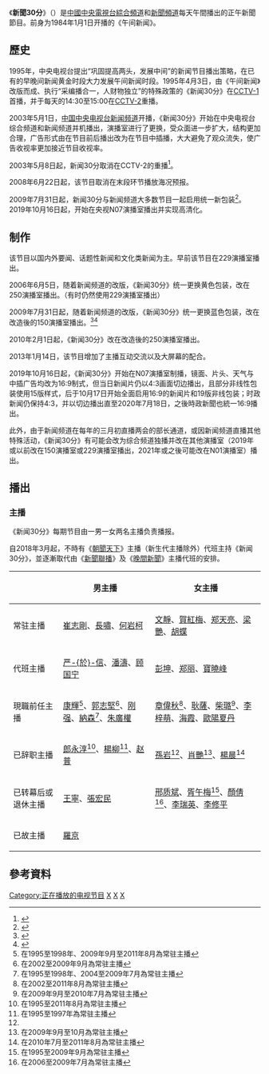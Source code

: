 {{Refimprove|time=2021-07-11T05:27:42+00:00}}
{{In-progress_tvshow|条目}}
{{影集資訊
| 名稱 = 新聞30分<br/>{{lang|en|News 30'}}
| 圖片 = News 30' 20191016.jpg
| 图说 = 新聞30分從2019年10月16日啟用的片頭
| 分類 = 新聞資訊節目
| 國家／地區 = {{CHN}}
| 製片人 = [[中國中央電視台|中國中央電視台]]新聞中心
| 每集長 = 30分鐘（連廣告、午間天氣預報）
| 語言 = [[普通話|普通話]]
| 頻道 = [[中國中央電視台綜合頻道|中國中央電視台綜合頻道]]<br/>[[中國中央電視台新聞頻道|中國中央電視台新聞頻道]]
| 開始 = 1984年1月1日（午间新闻）
| 結束 = 至今
| 图像制式 = [[1080i|1080i]]（[[16:9|16:9]] [[HDTV|HDTV]]）
}}
《'''新聞30分'''》（{{lang-en|News 30'}}）是[[中國中央電視台|中國中央電視台]][[中國中央電視台綜合頻道|綜合頻道]]和[[中國中央電視台新聞頻道|新聞頻道]]每天午間播出的正午新聞節目。前身为1984年1月1日开播的《午间新闻》。

==歷史==
1995年，中央电视台提出“巩固提高两头，发展中间”的新闻节目播出策略，在已有的早晚间新闻黄金时段大力发展午间新闻时段。1995年4月3日，由《午间新闻》改版而成、执行“采编播合一，人财物独立”的特殊政策的《新闻30分》在[[CCTV-1|CCTV-1]]首播，并于每天的14:30至15:00在[[CCTV-2|CCTV-2]]重播。

2003年5月1日，[[中国中央电视台新闻频道|中国中央电视台新闻频道]]开播，《新闻30分》开始在中央电视台综合频道和新闻频道并机播出，演播室进行了更换，受众面进一步扩大，结构更加合理，广告形式由在节目前后播出改为在节目中插播，大大避免了观众流失，使广告收视率更加接近节目收视率。

2003年5月8日起，新闻30分取消在CCTV-2的重播<ref>{{Cite web |title=CCTV-电视指南 |url=http://www.cctv.com/tvguide/schedule/cctv/20030508/2.shtml |accessdate=2020-08-15 |work=www.cctv.com |archive-date=2020-11-23 |archive-url=https://web.archive.org/web/20201123012116/http://www.cctv.com/tvguide/schedule/cctv/20030508/2.shtml |dead-url=no }}</ref>。

2008年6月22日起，该节目取消在末段环节播放海况预报。

2009年7月31日起，新闻30分与新闻频道大多数节目一起启用统一新包装<ref>{{cite news |title=《新闻30分》改版 |url=http://news.sina.com.cn/o/2009-08-01/092616050181s.shtml |work=星辰在线-长沙晚报 |date=2009-08-01 |accessdate=2020-11-23 |archive-date=2020-11-30 |archive-url=https://web.archive.org/web/20201130231810/http://news.sina.com.cn/o/2009-08-01/092616050181s.shtml |dead-url=no }}</ref>。2019年10月16日起，开始在央视N07演播室播出并实现高清化。

== 制作 ==
该节目以国内外要闻、话题性新闻和文化类新闻为主。早前该节目在229演播室播出。

2006年6月5日，随着新闻频道的改版，《新闻30分》统一更换黄色包装，改在250演播室播出。（有时仍然使用229演播室播出）

2009年7月31日起，随着新闻频道的改版，《新闻30分》统一更换蓝色包装，改在改造後的150演播室播出。<ref>{{Cite web |url=http://ent.sina.com.cn/v/m/2009-07-31/12462632891.shtml |title=存档副本 |access-date=2015-05-16 |archive-url=https://web.archive.org/web/20160304194942/http://ent.sina.com.cn/v/m/2009-07-31/12462632891.shtml |archive-date=2016-03-04 |dead-url=no }}</ref><ref>{{cite web|url=http://news.ifeng.com/mainland/200907/0731_17_1279348.shtml|title=《新闻30分》今日改版 风格与《朝闻天下》一致_资讯_凤凰网|website=news.ifeng.com|access-date=2015-05-16|archive-url=https://web.archive.org/web/20130924025128/http://news.ifeng.com/mainland/200907/0731_17_1279348.shtml|archive-date=2013-09-24|dead-url=no}}</ref> 

2010年2月1日起，《新闻30分》改在改造後的250演播室播出。

2013年1月14日，该节目增加了主播互动交流以及大屏幕的配合。

2019年10月16日起，《新闻30分》开始在N07演播室制播，镜面、片头、天气与中插广告均改为16:9制式，但当日新闻片仍以4:3画面切边播出，且部分非线性包装使用15版样式，后于10月17日开始全面启用16:9的新闻片和19版非线包装；时政新闻仍保持4:3，并以切边播出直至2020年7月18日，之後時政新聞也統一16:9播出。

此外，由于新闻频道在每年的三月初直播两会的部长通道，或因新闻频道直播其他特殊活动，《新闻30分》有可能会改为综合频道独播并改在其他演播室（2019年或以前改在150演播室或229演播室播出，2021年或之後可能改在N01演播室）播出。

== 播出 ==
=== 主播 ===
《新闻30分》每期节目由一男一女两名主播负责播报。

自2018年3月起，不時有《[[朝聞天下|朝聞天下]]》主播（新生代主播除外）代班主持《新闻30分》，並逐漸取代由《[[新聞聯播|新聞聯播]]》及《[[晚間新聞|晚間新聞]]》主播代班的安排。

{| class="wikitable"
|-
! || 男主播 || 女主播
|-
! 常驻主播
| [[崔志剛|崔志剛]]、[[長嘯|長嘯]]、[[何岩柯|何岩柯]]
| [[李文靜|文靜]]、[[賀紅梅|賀紅梅]]、[[郑天亮|郑天亮]]、[[梁艷_(主播)|梁艷]]、[[胡蝶_(主播)|胡蝶]]
|-
! 代班主播
| [[严於信|严-{於}-信]]、[[潘濤|潘濤]]、[[顾国宁|顾国宁]]
| [[彭坤|彭坤]]、[[郑丽|郑丽]]、[[寶曉峰|寶曉峰]]
|-
! 現職前任主播
| [[康輝|康輝]]<ref>在1995至1998年、2009年9月至2011年8月為常驻主播</ref>、[[郭志坚|郭志堅]]<ref>在2002至2009年9月為常驻主播</ref>、[[刚强|刚强]]、[[納森|納森]]<ref>在1995至1998年、2004至2009年7月為常驻主播</ref>、[[朱廣權|朱廣權]]
| [[章偉秋|章偉秋]]<ref>在2002至2011年8月為常驻主播</ref>、[[耿薩|耿薩]]、[[柴璐|柴璐]]<ref>在2009年9月至2010年7月為常驻主播</ref>、[[李梓萌|李梓萌]]、[[海霞_(主播)|海霞]]、[[歐陽夏丹|歐陽夏丹]]
|-
! 已辞职主播
| [[郎永淳|郎永淳]]<ref>在1995至2011年8月為常驻主播</ref>、[[杨柳_(中国中央电视台主持人)|楊柳]]<ref name="#1">在1995至1997年為常驻主播</ref>、[[赵普|赵普]]
| [[孫岩|孫岩]]<ref name="#1"/>、[[肖艷|肖艷]]<ref>在2009年9月至10月為常驻主播</ref>、[[杨晨_(播音员)|楊晨]]<ref>在2010年7月至2011年8月為常驻主播</ref>
|-
! 已转幕后或退休主播
| [[王宁_(男主持人)|王寧]]、[[張宏民|張宏民]]
| [[邢质斌|邢质斌]]、[[胥午梅|胥午梅]]<ref>在1995至2009年9月為常驻主播</ref>、[[顏倩|顏倩]]<ref>在2006至2009年7月為常驻主播</ref>、[[李瑞英|李瑞英]]、[[李修平|李修平]]
|-
! 已故主播
| [[羅京|羅京]]
|
|}

==參考資料==
{{reflist}}

[[Category:正在播放的电视节目|Category:正在播放的电视节目]]

[[Category:中国中央电视台综合频道节目|X]]
[[Category:中国中央电视台新闻频道节目|X]]
[[Category:中国中央电视台财经频道已停播节目|X]]
